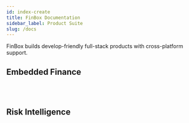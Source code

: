 ```yaml
---
id: index-create
title: FinBox Documentation 
sidebar_label: Product Suite 
slug: /docs
---
```



FinBox builds develop-friendly full-stack products with cross-platform support.

## Embedded Finance

<div class="row">

 <div class="col">
     <RedisCard 
        title="FinBox Embedded Finance Platform" 
        img="/img/EmbeddedFinance.svg"
        description="Build your own credit program by leveraging the FinBox Embedded Finance Platform" 
        page="/embedded-finance/"
        />
 </div>

<div class="col"> <br></br> </div>



</div>

## Risk Intelligence

<div class="row">

 <div class="col">
     <RedisCard 
        title="DeviceConnect" 
        img="/img/DeviceConnect.svg"
        description="Leverage device data to build advanced underwriting models" 
        page="/device-connect/"
        />
 </div>


 <div class="col">
    <RedisCard 
        title="BankConnect" 
        img="/img/BankConnect.svg"
        description="Integrate Account Aggregator and Bank Statement Analysis in your platform" 
        page="/bank-connect/"
        />
 </div>
  </div>

<div class="row">


 <div class="col">
    <RedisCard 
        title="CollectX" 
        img = "/img/collectx.svg"
        description="Leverage device data and real-time monitoring to build collection prioritisation system" 
        page="/create/azure"
        />
 </div>
  <div class="col"><br></br></div>
</div>


        





